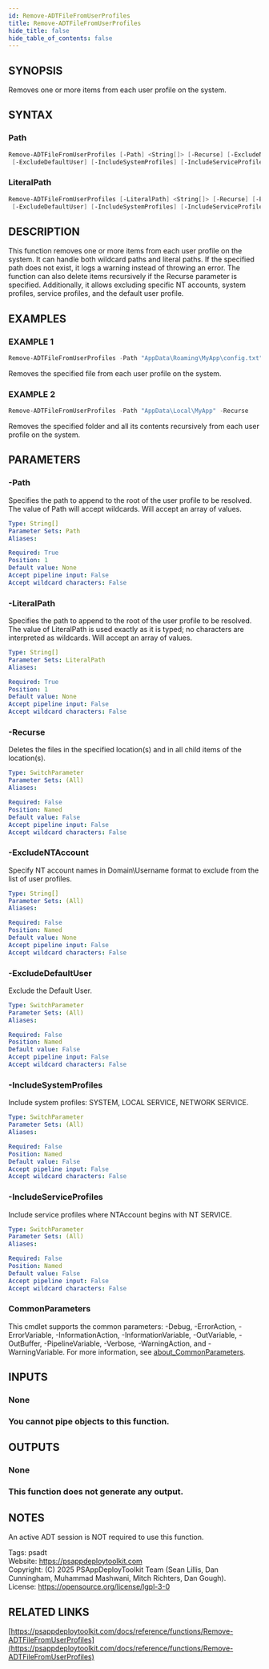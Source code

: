 ```yaml
---
id: Remove-ADTFileFromUserProfiles
title: Remove-ADTFileFromUserProfiles
hide_title: false
hide_table_of_contents: false
---
```


## SYNOPSIS

Removes one or more items from each user profile on the system.

## SYNTAX

### Path

```powershell
Remove-ADTFileFromUserProfiles [-Path] <String[]> [-Recurse] [-ExcludeNTAccount <String[]>]
 [-ExcludeDefaultUser] [-IncludeSystemProfiles] [-IncludeServiceProfiles] [<CommonParameters>]
```

### LiteralPath

```powershell
Remove-ADTFileFromUserProfiles [-LiteralPath] <String[]> [-Recurse] [-ExcludeNTAccount <String[]>]
 [-ExcludeDefaultUser] [-IncludeSystemProfiles] [-IncludeServiceProfiles] [<CommonParameters>]
```

## DESCRIPTION

This function removes one or more items from each user profile on the system.
It can handle both wildcard paths and literal paths.
If the specified path does not exist, it logs a warning instead of throwing an error.
The function can also delete items recursively if the Recurse parameter is specified.
Additionally, it allows excluding specific NT accounts, system profiles, service profiles, and the default user profile.

## EXAMPLES

### EXAMPLE 1

```powershell
Remove-ADTFileFromUserProfiles -Path "AppData\Roaming\MyApp\config.txt"
```

Removes the specified file from each user profile on the system.

### EXAMPLE 2

```powershell
Remove-ADTFileFromUserProfiles -Path "AppData\Local\MyApp" -Recurse
```

Removes the specified folder and all its contents recursively from each user profile on the system.

## PARAMETERS

### -Path

Specifies the path to append to the root of the user profile to be resolved.
The value of Path will accept wildcards.
Will accept an array of values.

```yaml
Type: String[]
Parameter Sets: Path
Aliases:

Required: True
Position: 1
Default value: None
Accept pipeline input: False
Accept wildcard characters: False
```

### -LiteralPath

Specifies the path to append to the root of the user profile to be resolved.
The value of LiteralPath is used exactly as it is typed; no characters are interpreted as wildcards.
Will accept an array of values.

```yaml
Type: String[]
Parameter Sets: LiteralPath
Aliases:

Required: True
Position: 1
Default value: None
Accept pipeline input: False
Accept wildcard characters: False
```

### -Recurse

Deletes the files in the specified location(s) and in all child items of the location(s).

```yaml
Type: SwitchParameter
Parameter Sets: (All)
Aliases:

Required: False
Position: Named
Default value: False
Accept pipeline input: False
Accept wildcard characters: False
```

### -ExcludeNTAccount

Specify NT account names in Domain\Username format to exclude from the list of user profiles.

```yaml
Type: String[]
Parameter Sets: (All)
Aliases:

Required: False
Position: Named
Default value: None
Accept pipeline input: False
Accept wildcard characters: False
```

### -ExcludeDefaultUser

Exclude the Default User.

```yaml
Type: SwitchParameter
Parameter Sets: (All)
Aliases:

Required: False
Position: Named
Default value: False
Accept pipeline input: False
Accept wildcard characters: False
```

### -IncludeSystemProfiles

Include system profiles: SYSTEM, LOCAL SERVICE, NETWORK SERVICE.

```yaml
Type: SwitchParameter
Parameter Sets: (All)
Aliases:

Required: False
Position: Named
Default value: False
Accept pipeline input: False
Accept wildcard characters: False
```

### -IncludeServiceProfiles

Include service profiles where NTAccount begins with NT SERVICE.

```yaml
Type: SwitchParameter
Parameter Sets: (All)
Aliases:

Required: False
Position: Named
Default value: False
Accept pipeline input: False
Accept wildcard characters: False
```

### CommonParameters

This cmdlet supports the common parameters: -Debug, -ErrorAction, -ErrorVariable, -InformationAction, -InformationVariable, -OutVariable, -OutBuffer, -PipelineVariable, -Verbose, -WarningAction, and -WarningVariable. For more information, see [about_CommonParameters](http://go.microsoft.com/fwlink/?LinkID=113216).

## INPUTS

### None

### You cannot pipe objects to this function.
## OUTPUTS

### None

### This function does not generate any output.
## NOTES
An active ADT session is NOT required to use this function.

Tags: psadt<br />
Website: https://psappdeploytoolkit.com<br />
Copyright: (C) 2025 PSAppDeployToolkit Team (Sean Lillis, Dan Cunningham, Muhammad Mashwani, Mitch Richters, Dan Gough).<br />
License: https://opensource.org/license/lgpl-3-0

## RELATED LINKS

[https://psappdeploytoolkit.com/docs/reference/functions/Remove-ADTFileFromUserProfiles](https://psappdeploytoolkit.com/docs/reference/functions/Remove-ADTFileFromUserProfiles)
